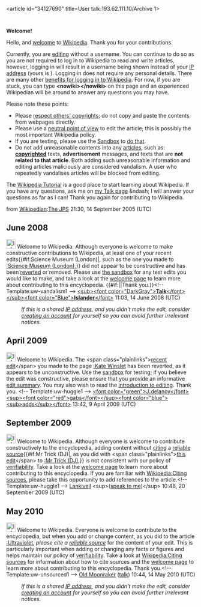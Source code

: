 <article id="34127690" title=User talk:193.62.111.10/Archive 1>
	<talkpage id="34127690" title="User talk:193.62.111.10/Archive 1">
{{talkarchive}}



'''Welcome!'''

Hello, and [[Wikipedia:Welcome, newcomers|welcome]] to [[Wikipedia]]. Thank you for your contributions.

Currently, you are [[Wikipedia:How to edit a page|editing]] without a username. You can continue to do so as you are not required to log in to Wikipedia to read and write articles, however, logging in will result in a username being shown instead of your [[IP address]] (yours is {{PAGENAME}}). Logging in does not require any personal details. There are many other [[Wikipedia:Why create an account?|benefits for logging in to Wikipedia]]. For now, if you are stuck, you can type '''&lt;nowiki&gt;{{helpme}}&lt;/nowiki&gt;''' on this page and an experienced Wikipedian will be around to answer any questions you may have.

Please note these points:

* Please [[Wikipedia:Copyrights |respect others' copyrights]]; do not copy and paste the contents from webpages directly.
* Please use a [[Wikipedia:Neutral point of view |neutral point of view]] to edit the article; this is possibly the most important Wikipedia policy.
* If you are testing, please use the [[Wikipedia:Sandbox|Sandbox]] to [http://en.wikipedia.org/w/index.php?title=Wikipedia:Sandbox&amp;action=edit do that]. 
* Do not add unreasonable contents into any [[Wikipedia:What is an article|articles]], such as: '''[[copyright]]ed''' texts, '''advertisement''' messages, and texts that are '''not related to that article'''. Both adding such unreasonable information and editing articles maliciously are considered vandalism. A user who repeatedly vandalises articles will be blocked from editing.

The [[Wikipedia:Tutorial|Wikipedia Tutorial]] is a good place to start learning about Wikipedia.  If you have any questions, ask me on [[{{ns:3}}:The JPS|my Talk page]] &amp;ndash; I will answer your questions as far as I can! Thank you again for contributing to Wikipedia.

from [[Wikipedia:Wikipedians|Wikipedian]]:[[User:The JPS|The JPS]] 21:30, 14 September 2005 (UTC)

== June 2008 ==
[[Image:Information.svg|25px]] Welcome to Wikipedia. Although everyone is welcome to make constructive contributions to Wikipedia, at least one of your recent edits{{#if:Science Museum (London)|, such as the one you made to [[:Science Museum (London)]],}} did not appear to be constructive and has been [[Help:Reverting|reverted]] or removed.  Please use [[Wikipedia:Sandbox|the sandbox]] for any test edits you would like to make, and take a look at the [[Wikipedia:Welcoming committee/Welcome to Wikipedia|welcome page]] to learn more about contributing to this encyclopedia. {{#if:|{{{2}}}|Thank you.}}&lt;!-- Template:uw-vandalism1 --&gt; [[User talk:Islander|&lt;sub&gt;&lt;font color=&quot;DarkGray&quot;&gt;'''Talk'''&lt;/font&gt;&lt;/sub&gt;]][[User:Islander|&lt;font color=&quot;Blue&quot;&gt;'''Islander'''&lt;/font&gt;]] 11:03, 14 June 2008 (UTC)
:''If this is a shared [[IP address]], and you didn't make the edit, consider [[Wikipedia:Why create an account?|creating an account]] for yourself so you can avoid further irrelevant notices.''

== April 2009 ==

[[Image:Information.png|25px]] Welcome to Wikipedia. The &lt;span class=&quot;plainlinks&quot;&gt;[http://en.wikipedia.org/wiki/Kate_Winslet?diff=282764921 recent edit]&lt;/span&gt; you made to the page [[:Kate Winslet]] has been reverted, as it appears to be unconstructive. Use the [[Wikipedia:Sandbox|sandbox]] for testing; if you believe the edit was constructive, please ensure that you provide an informative [[Help:Edit summary|edit summary]]. You may also wish to read the [[Wikipedia:Introduction|introduction to editing]]. Thank you. &lt;!-- Template:uw-huggle1 --&gt; [[User:J.delanoy|&lt;font color=&quot;green&quot;&gt;J'''.'''delanoy&lt;/font&gt;]][[User Talk:J.delanoy|&lt;sup&gt;&lt;font color=&quot;red&quot;&gt;gabs&lt;/font&gt;&lt;/sup&gt;]][[Special:Contributions/J.delanoy|&lt;font color=&quot;blue&quot;&gt;&lt;sub&gt;adds&lt;/sub&gt;&lt;/font&gt;]] 13:42, 9 April 2009 (UTC)

== September 2009 ==

[[Image:Information.svg|25px]] Welcome to Wikipedia. Although everyone is welcome to contribute constructively to the encyclopedia, adding content without [[Wikipedia:Citing sources|citing]] a [[Wikipedia:Reliable sources|reliable source]]{{#if:Mr Trick (DJ)|, as you did with &lt;span class=&quot;plainlinks&quot;&gt;[http://en.wikipedia.org/wiki/Mr_Trick_(DJ)?diff=315074602 this edit]&lt;/span&gt; to [[:Mr Trick (DJ)]],}} is not consistent with our policy of [[Wikipedia:Verifiability|verifiability]]. Take a look at the [[Wikipedia:Introduction|welcome page]] to learn more about contributing to this encyclopedia.  If you are familiar with [[Wikipedia:Citing sources]], please take this opportunity to add references to the article.&lt;!-- Template:uw-huggle1 --&gt; [[User:Lankiveil|Lankiveil]] &lt;sup&gt;([[User talk:Lankiveil|speak to me]])&lt;/sup&gt; 10:48, 20 September 2009 (UTC)

== May 2010 ==
[[Image:Information.svg|25px]] Welcome to Wikipedia. Everyone is welcome to contribute to the encyclopedia, but when you add or change content, as you did to the article [[:Ultraviolet]], ''please cite a [[Wikipedia:Reliable sources|reliable source]]'' for the content of your edit. This is particularly important when adding or changing any facts or figures and helps maintain our policy of [[Wikipedia:Verifiability|verifiability]]. Take a look at [[Wikipedia:Citing sources]] for information about how to cite sources and the [[Wikipedia:Introduction|welcome page]] to learn more about contributing to this encyclopedia. Thank you.&lt;!-- Template:uw-unsourced1 --&gt; [[User:Old Moonraker|Old Moonraker]] ([[User talk:Old Moonraker|talk]]) 10:44, 14 May 2010 (UTC)
:''If this is a shared [[IP address]], and you didn't make the edit, consider [[Wikipedia:Why create an account?|creating an account]] for yourself so you can avoid further irrelevant notices.''
	</talkpage>
</article>